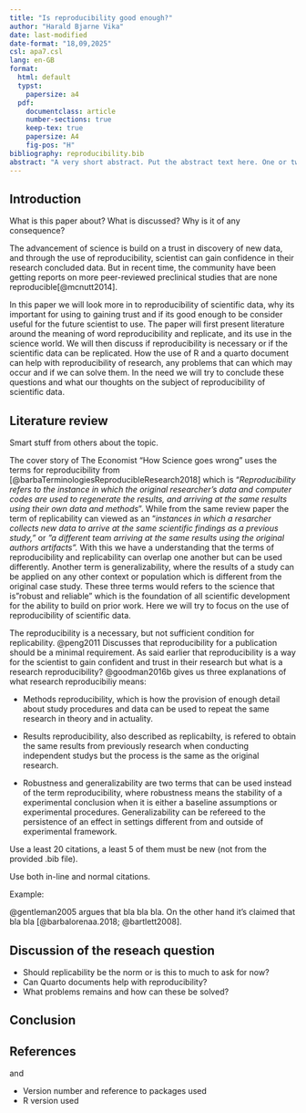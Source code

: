 ```yaml
---
title: "Is reproducibility good enough?"
author: "Harald Bjarne Vika"
date: last-modified
date-format: "18,09,2025"
csl: apa7.csl
lang: en-GB
format:
  html: default
  typst:
    papersize: a4
  pdf:
    documentclass: article
    number-sections: true
    keep-tex: true
    papersize: A4
    fig-pos: "H"
bibliography: reproducibility.bib
abstract: "A very short abstract. Put the abstract text here. One or two paragraphs summarising what follows below."
---
```


## Introduction

What is this paper about? What is discussed? Why is it of any consequence?

The advancement of science is build on a trust in discovery of new data, and through the use of reproducibility, scientist can gain confidence in their research concluded data. But in recent time, the community have been getting reports on more peer-reviewed preclinical studies that are none reproducible[@mcnutt2014].

In this paper we will look more in to reproducibility of scientific data, why its important for using to gaining trust and if its good enough to be consider useful for the future scientist to use. The paper will first present literature around the meaning of word reproducibility and replicate, and its use in the science world. We will then discuss if reproducibility is necessary or if the scientific data can be replicated. How the use of R and a quarto document can help with reproducibility of research, any problems that can which may occur and if we can solve them. In the need we will try to conclude these questions and what our thoughts on the subject of reproducibility of scientific data.

## Literature review

Smart stuff from others about the topic.

The cover story of The Economist "How Science goes wrong" uses the terms for reproducibility from [@barbaTerminologiesReproducibleResearch2018] which is "*Reproducibility refers to the instance in which the original researcher's data and computer codes are used to regenerate the results, and arriving at the same results using their own data and methods*". While from the same review paper the term of replicability can viewed as an "*instances in which a resarcher collects new data to arrive at the same scientific findings as a previous study,"* or *"a different team arriving at the same results using the original authors artifacts".* With this we have a understanding that the terms of reproducibility and replicability can overlap one another but can be used differently. Another term is generalizability, where the results of a study can be applied on any other context or population which is different from the original case study. These three terms would refers to the science that is "robust and reliable" which is the foundation of all scientific development for the ability to build on prior work. Here we will try to focus on the use of reproducibility of scientific data.

The reproducibility is a necessary, but not sufficient condition for replicability. @peng2011 Discusses that reproducibility for a publication should be a minimal requirement. As said earlier that reproducibility is a way for the scientist to gain confident and trust in their research but what is a research reproducibility? @goodman2016b gives us three explanations of what research reproducibiliy means:

-   Methods reproducibility, which is how the provision of enough detail about study procedures and data can be used to repeat the same research in theory and in actuality.

-   Results reproducibility, also described as replicabilty, is refered to obtain the same results from previously research when conducting independent studys but the process is the same as the original research.

-   Robustness and generalizability are two terms that can be used instead of the term reproducibility, where robustness means the stability of a experimental conclusion when it is either a baseline assumptions or experimental procedures. Generalizability can be refereed to the persistence of an effect in settings different from and outside of experimental framework.

Use a least 20 citations, a least 5 of them must be new (not from the provided .bib file).

Use both in-line and normal citations.

Example:

@gentleman2005 argues that bla bla bla. On the other hand it's claimed that bla bla [@barbalorenaa.2018; @bartlett2008].

## Discussion of the reseach question

-   Should replicability be the norm or is this to much to ask for now?
-   Can Quarto documents help with reproducibility?
-   What problems remains and how can these be solved?

## Conclusion

## References

and

-   Version number and reference to packages used
-   R version used
